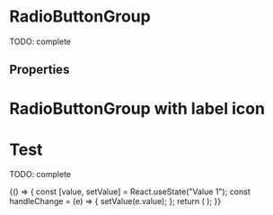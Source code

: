 



<Meta title="Atomic components/RadioButtonGroup" component={RadioButtonGroup} />

# RadioButtonGroup

TODO: complete

<Preview>
  <Story name="default" parameters={{ decorators: [withKnobs, withA11y] }}>
    <RadioButtonGroup
      label={text("radio group label", "Radio Button Group Label")}
      name="NameGroup1"
      options={[
        { label: "Label 1", value: "Value 1" },
        { label: "Label 2", value: "Value 2" },
        { label: "Label 3", value: "Value 3" },
        { label: "Label 4 (disabled)", value: "Value 4", disabled: true },
      ]}
      onChange={action("onChange")}
      value="Value 1"
    />
  </Story>
</Preview>

## Properties

<Props of={RadioButtonGroup.type} />

# RadioButtonGroup with label icon

<Preview>
  <Story
    name="with label icon"
    parameters={{ decorators: [withKnobs, withA11y] }}
  >
    <RadioButtonGroup
      label="Radio group label"
      labelIcon={EyeIcon}
      name="NameGroup1"
      options={[
        { label: "Label 1", value: "Value 1" },
        { label: "Label 2", value: "Value 2" },
        { label: "Label 3", value: "Value 3" },
        { label: "Label 4 (disabled)", value: "Value 4", disabled: true },
      ]}
      onChange={action("onChange")}
      value="Value 1"
    />
  </Story>
</Preview>

# Test

TODO: complete

<Preview>
  <Story name="test" parameters={{ decorators: [withKnobs, withA11y] }}>
    {() => {
      const [value, setValue] = React.useState("Value 1");
      const handleChange = (e) => {
        setValue(e.value);
      };
      return (
        <RadioButtonGroup
          label="Radio Button Group Label"
          name="NameGroup2"
          options={[
            { label: "Label 1", value: "Value 1" },
            { label: "Label 2", value: "Value 2" },
            { label: "Label 3", value: "Value 3" },
            { label: "Label 4 (disabled)", value: "Value 4", disabled: true },
          ]}
          onChange={handleChange}
          value={value}
        />
      );
    }}
  </Story>
</Preview>

